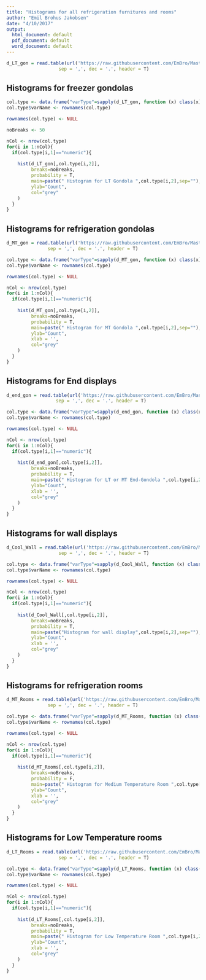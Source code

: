 ```yaml
---
title: "Histograms for all refrigeration furnitures and rooms"
author: "Emil Brohus Jakobsen"
date: "4/10/2017"
output:
  html_document: default
  pdf_document: default
  word_document: default
---
```


```r
d_LT_gon = read.table(url('https://raw.githubusercontent.com/EmBro/MasterThesis/master/Data/Bilka_Temperature/Freez_Displays_100-115.csv'),
                   sep = ',', dec = '.', header = T)
```

## Histograms for freezer gondolas

```r
col.type <- data.frame("varType"=sapply(d_LT_gon, function (x) class(x)))
col.type$varName <- rownames(col.type)

rownames(col.type) <- NULL

noBreaks <- 50

nCol <- nrow(col.type)
for(i in 1:nCol){
  if(col.type[i,1]=="numeric"){
    
    hist(d_LT_gon[,col.type[i,2]],
         breaks=noBreaks,
         probability = T,
         main=paste(" Histogram for LT Gondola ",col.type[i,2],sep=""),
         ylab="Count",
         col="grey"
    )
  }
}
```

## Histograms for refrigeration gondolas

```r
d_MT_gon = read.table(url('https://raw.githubusercontent.com/EmBro/MasterThesis/master/Data/Bilka_Temperature/Cool_Displays_50-65.csv'),
               sep = ',', dec = '.', header = T)

col.type <- data.frame("varType"=sapply(d_MT_gon, function (x) class(x)))
col.type$varName <- rownames(col.type)

rownames(col.type) <- NULL

nCol <- nrow(col.type)
for(i in 1:nCol){
  if(col.type[i,1]=="numeric"){
    
    hist(d_MT_gon[,col.type[i,2]],
         breaks=noBreaks,
         probability = T,
         main=paste(" Histogram for MT Gondola ",col.type[i,2],sep=""),
         ylab="Count",
         xlab = '',
         col="grey"
    )
  }
}
```


## Histograms for End displays

```r
d_end_gon = read.table(url('https://raw.githubusercontent.com/EmBro/MasterThesis/master/Data/Bilka_Temperature/End_Displays_130-161.csv'),
                  sep = ',', dec = '.', header = T)

col.type <- data.frame("varType"=sapply(d_end_gon, function (x) class(x)))
col.type$varName <- rownames(col.type)

rownames(col.type) <- NULL

nCol <- nrow(col.type)
for(i in 1:nCol){
  if(col.type[i,1]=="numeric"){
    
    hist(d_end_gon[,col.type[i,2]],
         breaks=noBreaks,
         probability = T,
         main=paste(" Histogram for LT or MT End-Gondola ",col.type[i,2],sep=""),
         ylab="Count",
         xlab = '',
         col="grey"
    )
  }
}
```


## Histograms for wall displays

```r
d_Cool_Wall = read.table(url('https://raw.githubusercontent.com/EmBro/MasterThesis/master/Data/Bilka_Temperature/Cool_Walls_70-80.csv'),
                   sep = ',', dec = '.', header = T)

col.type <- data.frame("varType"=sapply(d_Cool_Wall, function (x) class(x)))
col.type$varName <- rownames(col.type)

rownames(col.type) <- NULL

nCol <- nrow(col.type)
for(i in 1:nCol){
  if(col.type[i,1]=="numeric"){
    
    hist(d_Cool_Wall[,col.type[i,2]],
         breaks=noBreaks,
         probability = T,
         main=paste("Histogram for wall display",col.type[i,2],sep=""),
         ylab="Count",
         xlab = '',
         col="grey"
    )
  }
}
```

## Histograms for refrigeration rooms

```r
d_MT_Rooms = read.table(url('https://raw.githubusercontent.com/EmBro/MasterThesis/master/Data/Bilka_Temperature/Cool_Rooms.csv'),
               sep = ',', dec = '.', header = T)

col.type <- data.frame("varType"=sapply(d_MT_Rooms, function (x) class(x)))
col.type$varName <- rownames(col.type)

rownames(col.type) <- NULL

nCol <- nrow(col.type)
for(i in 1:nCol){
  if(col.type[i,1]=="numeric"){
    
    hist(d_MT_Rooms[,col.type[i,2]],
         breaks=noBreaks,
         probability = F,
         main=paste(" Histogram for Medium Temperature Room ",col.type[i,2],sep=""),
         ylab="Count",
         xlab = '',
         col="grey"
    )
  }
}
```

## Histograms for Low Temperature rooms

```r
d_LT_Rooms = read.table(url('https://raw.githubusercontent.com/EmBro/MasterThesis/master/Data/Bilka_Temperature/Freez_Rooms.csv'),
                   sep = ',', dec = '.', header = T)

col.type <- data.frame("varType"=sapply(d_LT_Rooms, function (x) class(x)))
col.type$varName <- rownames(col.type)

rownames(col.type) <- NULL

nCol <- nrow(col.type)
for(i in 1:nCol){
  if(col.type[i,1]=="numeric"){
    
    hist(d_LT_Rooms[,col.type[i,2]],
         breaks=noBreaks,
         probability = T,
         main=paste(" Histogram for Low Temperature Room ",col.type[i,2],sep=""),
         ylab="Count",
         xlab = '',
         col="grey"
    )
  }
}
```






